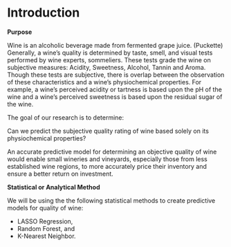 

# Introduction

**Purpose**

Wine is an alcoholic beverage made from fermented grape juice. (Puckette) Generally, a wine's quality is determined by taste, smell, and visual tests performed by wine experts, sommeliers. These tests grade the wine on subjective measures: Acidity, Sweetness, Alcohol, Tannin and Aroma.  Though these tests are subjective, there is overlap between the observation of these characteristics and a wine's physiochemical properties.  For example, a wine's perceived acidity or tartness is based upon the pH of the wine and a wine's perceived sweetness is based upon the residual sugar of the wine.  

The goal of our research is to determine:

Can we predict the subjective quality rating of wine based solely on its physiochemical properties?

An accurate predictive model for determining an objective quality of wine would enable small wineries and vineyards, especially those from less established wine regions, to more accurately price their inventory and ensure a better return on investment.   

**Statistical or Analytical Method**

We will be using the the following statistical methods to create predictive models for quality of wine:

- LASSO Regression, 
- Random Forest, and 
- K-Nearest Neighbor.



  
